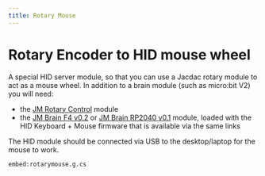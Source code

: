 ```yaml
---
title: Rotary Mouse
---
```


# Rotary Encoder to HID mouse wheel

A special HID server module, so that you
can use a Jacdac rotary module to act as a mouse wheel.
In addition to a brain module (such as micro:bit V2) 
you will need:
- the [JM Rotary Control](/devices/microsoft-research/jmrotarycontrolbuttonv10) module
- the [JM Brain F4 v0.2](/devices/microsoft-research/jmbrainf441v02) or [JM Brain RP2040 v0.1](/devices/microsoft-research/jmbrainrp204059v01) module,
  loaded with the HID Keyboard + Mouse firmware that is available via the same links
  
The HID module should be connected via USB to the desktop/laptop for the mouse to work. 

`embed:rotarymouse.g.cs`
